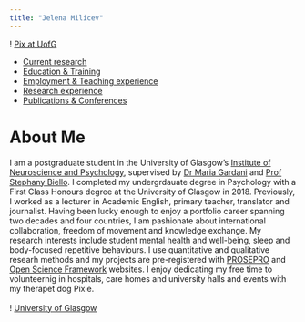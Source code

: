 ```yaml
---
title: "Jelena Milicev"
---
```

! [Pix at UofG](/Users/jelenamilicev/Documents/Pix at UofG.jpg)


* [Current research](Current_research.html)
* [Education & Training](Education.html) 
* [Employment & Teaching experience](Employment.html) 
* [Research experience](res_exp.html)
* [Publications & Conferences](Publications.html)


# About Me 
I am a postgraduate student in the University of Glasgow's
[Institute of Neuroscience and Psychology](http://www.gla.ac.uk/researchinstitutes/neurosciencepsychology/), supervised by [Dr Maria Gardani](http://https://www.gla.ac.uk/schools/psychology/staff/mariagardani/) and [Prof Stephany Biello](https://www.gla.ac.uk/schools/psychology/staff/stephanybiello/). 
I completed my undergrdauate degree in Psychology with a First Class Honours degree at the University of Glasgow in 2018. Previously, I worked as a lecturer in Academic English, primary teacher, translator and journalist. Having been lucky enough to enjoy a portfolio career spanning two decades and four countries, I am pashionate about international collaboration, freedom of movement and knowledge exchange. My research interests include student mental health and well-being, sleep and body-focused repetitive behaviours. I use quantitative and qualitative researh methods and my projects are pre-registered with [PROSEPRO](https://www.crd.york.ac.uk/prospero/) and [Open Science Framework](http://help.osf.io/m/registrations/l/524205-register-your-project) websites. I enjoy dedicating my free time to volunteernig in hospitals, care homes and university halls and events with my therapet dog Pixie.
<br><br>
! [University of Glasgow]("/Users/jelenamilicev/Documents/scotland.jpg")
